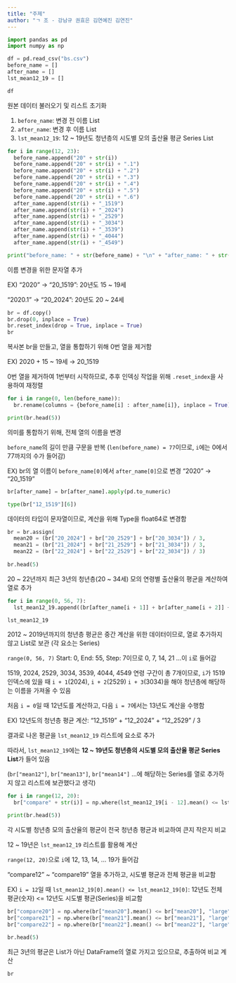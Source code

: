 ```yaml
---
title: "주제"
author: "ㄱ 조 - 강남규 권효은 김연예진 김연진"
---
```


```python
import pandas as pd
import numpy as np

df = pd.read_csv("bs.csv")
before_name = []
after_name = []
lst_mean12_19 = []

df
```

원본 데이터 불러오기 및 리스트 초기화

1. `before_name`: 변경 전 이름 List
2. `after_name`: 변경 후 이름 List
3. `lst_mean12_19`: 12 ~ 19년도 청년층의 시도별 모의 출산율 평균 Series List

```python
for i in range(12, 23):
  before_name.append("20" + str(i))
  before_name.append("20" + str(i) + ".1")
  before_name.append("20" + str(i) + ".2")
  before_name.append("20" + str(i) + ".3")
  before_name.append("20" + str(i) + ".4")
  before_name.append("20" + str(i) + ".5")
  before_name.append("20" + str(i) + ".6")
  after_name.append(str(i) + "_1519")
  after_name.append(str(i) + "_2024")
  after_name.append(str(i) + "_2529")
  after_name.append(str(i) + "_3034")
  after_name.append(str(i) + "_3539")
  after_name.append(str(i) + "_4044")
  after_name.append(str(i) + "_4549")

print("before_name: " + str(before_name) + "\n" + "after_name: " + str(after_name))
```

이름 변경을 위한 문자열 추가

EX) "2020" → "20_1519": 20년도 15 ~ 19세

"2020.1" → "20_2024": 20년도 20 ~ 24세


```python
br = df.copy()
br.drop(0, inplace = True)
br.reset_index(drop = True, inplace = True)
br
```

복사본 br을 만들고, 열을 통합하기 위해 0번 열을 제거함

EX) 2020 + 15 ~ 19세 → 20_1519

0번 열을 제거하여 1번부터 시작하므로, 추후 인덱싱 작업을 위해 `.reset_index`을 사용하여 재정렬

```python
for i in range(0, len(before_name)):
  br.rename(columns = {before_name[i] : after_name[i]}, inplace = True)

print(br.head(5))
```

의미를 통합하기 위해, 전체 열의 이름을 변경

`before_name`의 길이 만큼 구문을 반복 (`len(before_name) = 77`이므로, `i`에는 0에서 77까지의 수가 들어감)

EX) br의 열 이름이 `before_name[0]`에서 `after_name[0]`으로 변경 "2020" → "20_1519"

```python
br[after_name] = br[after_name].apply(pd.to_numeric)

type(br["12_1519"][6])
```

데이터의 타입이 문자열이므로, 계산을 위해 Type을 float64로 변경함

```python
br = br.assign(
  mean20 = (br["20_2024"] + br["20_2529"] + br["20_3034"]) / 3,
  mean21 = (br["21_2024"] + br["21_2529"] + br["21_3034"]) / 3,
  mean22 = (br["22_2024"] + br["22_2529"] + br["22_3034"]) / 3)
  
br.head(5)
```

20 ~ 22년까지 최근 3년의 청년층(20 ~ 34세) 모의 연령별 출산율의 평균을 계산하여 열로 추가

```python
for i in range(0, 56, 7):
  lst_mean12_19.append((br[after_name[i + 1]] + br[after_name[i + 2]] + br[after_name[i + 3]]) / 3)

lst_mean12_19
```

2012 ~ 2019년까지의 청년층 평균은 중간 계산을 위한 데이터이므로, 열로 추가하지 않고 List로 보관 (각 요소는 Series)

`range(0, 56, 7)` Start: 0, End: 55, Step: 7이므로 0, 7, 14, 21 ...이 `i`로 들어감

1519, 2024, 2529, 3034, 3539, 4044, 4549 연령 구간이 총 7개이므로, `i`가 1519 인덱스에 있을 때 `i + 1`(2024), `i + 2`(2529) `i + 3`(3034)을 해야 청년층에 해당하는 이름을 가져올 수 있음

처음 `i = 0`일 때 12년도를 계산하고, 다음 `i = 7`에서는 13년도 계산을 수행함

EX) 12년도의 청년층 평균 계산: "12_1519" + "12_2024" + "12_2529" / 3

결과로 나온 평균을 `lst_mean12_19` 리스트에 요소로 추가

따라서, `lst_mean12_19`에는 **12 ~ 19년도 청년층의 시도별 모의 출산율 평균 Series List**가 들어 있음

(`br["mean12"]`, `br["mean13"]`, `br["mean14"]` ...에 해당하는 Series를 열로 추가하지 않고 리스트에 보관했다고 생각)

```python
for i in range(12, 20):
  br["compare" + str(i)] = np.where(lst_mean12_19[i - 12].mean() <= lst_mean12_19[i - 12], "large", "small")

print(br.head(5))
```

각 시도별 청년층 모의 출산율의 평균이 전국 청년층 평균과 비교하여 큰지 작은지 비교

12 ~ 19년은 `lst_mean12_19` 리스트를 활용해 계산

`range(12, 20)`으로 `i`에 12, 13, 14, ... 19가 들어감

"compare12" ~ "compare19" 열을 추가하고, 시도별 평균과 전체 평균을 비교함

EX) `i = 12`일 때
    `lst_mean12_19[0].mean() <= lst_mean12_19[0]`: 12년도 전체 평균(숫자) <= 12년도 시도별 평균(Series)을 비교함
    
```python
br["compare20"] = np.where(br["mean20"].mean() <= br["mean20"], "large", "small")
br["compare21"] = np.where(br["mean21"].mean() <= br["mean21"], "large", "small")
br["compare22"] = np.where(br["mean22"].mean() <= br["mean22"], "large", "small")

br.head(5)
```

최근 3년의 평균은 List가 아닌 DataFrame의 열로 가지고 있으므로, 추출하여 비교 계산

```python
br
```

